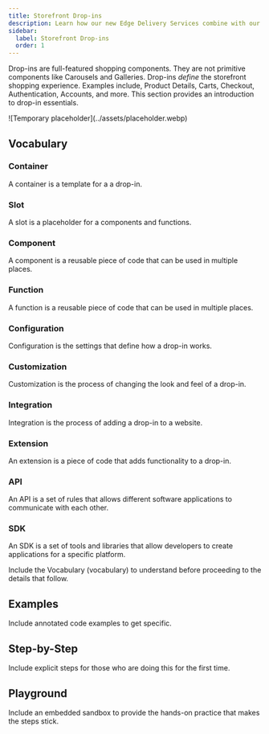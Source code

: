 ```yaml
---
title: Storefront Drop-ins
description: Learn how our new Edge Delivery Services combine with our Commerce Drop-ins to create the fastest shops on the web.
sidebar:
  label: Storefront Drop-ins
  order: 1
---
```



Drop-ins are full-featured shopping components. They are not primitive components like Carousels and Galleries. Drop-ins _define_ the storefront shopping experience. Examples include, Product Details, Carts, Checkout, Authentication, Accounts, and more. This section provides an introduction to drop-in essentials.

<Diagram caption="Overview of Commerce Drop-ins.">
  ![Temporary placeholder](../assets/placeholder.webp)
</Diagram>

## Vocabulary

<Vocabulary>

### Container

A container is a template for a a drop-in.

### Slot

A slot is a placeholder for a components and functions.

### Component

A component is a reusable piece of code that can be used in multiple places.

### Function

A function is a reusable piece of code that can be used in multiple places.

### Configuration

Configuration is the settings that define how a drop-in works.

### Customization

Customization is the process of changing the look and feel of a drop-in.

### Integration

Integration is the process of adding a drop-in to a website.

### Extension

An extension is a piece of code that adds functionality to a drop-in.

### API

An API is a set of rules that allows different software applications to communicate with each other.

### SDK

An SDK is a set of tools and libraries that allow developers to create applications for a specific platform.

</Vocabulary>

Include the Vocabulary (vocabulary) to understand before proceeding to the details that follow.

## Examples

Include annotated code examples to get specific.

## Step-by-Step

Include explicit steps for those who are doing this for the first time.

## Playground

Include an embedded sandbox to provide the hands-on practice that makes the steps stick.
